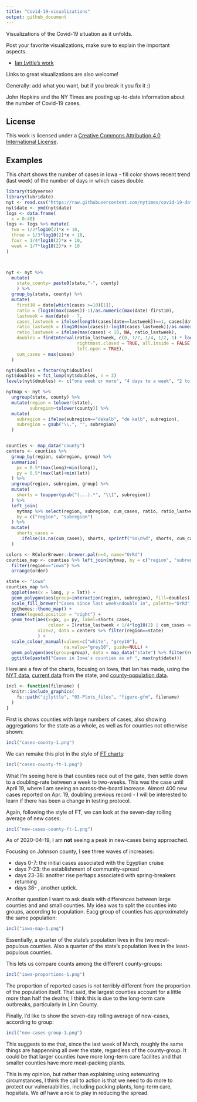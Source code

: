 ```yaml
---
title: "Covid-19-visualizations"
output: github_document
---
```


Visualizations of the Covid-19 situation as it unfolds.

Post your favorite visualizations, make sure to explain the important aspects. 

- [Ian Lyttle's work](ijlyttle/README.md)

Links to great visualizations are also welcome!

Generally: add what you want, but if you break it you fix it :)

John Hopkins and the NY Times are posting up-to-date information about the number of Covid-19 cases. 

## License

This work is licensed under a [Creative Commons Attribution 4.0 International License](https://creativecommons.org/licenses/by/4.0/).

## Examples

This chart shows the number of cases in Iowa - fill color shows recent trend (last week) of the number of days in which cases double.

```r
library(tidyverse)
library(lubridate)
nyt <- read.csv("https://raw.githubusercontent.com/nytimes/covid-19-data/master/us-counties.csv", stringsAsFactors = FALSE)
nyt$date <- ymd(nyt$date)
logs <- data.frame(
  x = 0:40)
logs <- logs %>% mutate(
  two = 1/2*log10(2)*x + 10,
  three = 1/3*log10(2)*x + 10,
  four = 1/4*log10(2)*x + 10,
  week = 1/7*log10(2)*x + 10
)



nyt <- nyt %>% 
  mutate(
    state_county= paste0(state,"-", county)
    ) %>%
  group_by(state, county) %>%
  mutate(
    first10 = date[which(cases >=10)[1]],
    ratio = (log10(max(cases))-1)/as.numeric(max(date)-first10),
    lastweek = max(date) - 7,
    cases_lastweek = ifelse(length(cases[date==lastweek])==1, cases[date==lastweek], 10),
    ratio_lastweek = (log10(max(cases))-log10(cases_lastweek))/as.numeric(max(date)-lastweek),
    ratio_lastweek = ifelse(max(cases) < 10, NA, ratio_lastweek),
    doubles = findInterval(ratio_lastweek, c(0, 1/7, 1/4, 1/2, 1) * log10(2), 
                           rightmost.closed = TRUE, all.inside = FALSE,
                           left.open = TRUE),
    cum_cases = max(cases)
  )

nyt$doubles = factor(nyt$doubles)
nyt$doubles = fct_lump(nyt$doubles, n = 3)
levels(nyt$doubles) <- c("one week or more", "4 days to a week", "2 to 4 days", "fewer than 2 days")

nytmap <- nyt %>% 
  ungroup(state, county) %>% 
  mutate(region = tolower(state),
         subregion=tolower(county)) %>%
  mutate(
    subregion = ifelse(subregion=="dekalb", "de kalb", subregion),
    subregion = gsub("\\.", "", subregion)
  )


counties <- map_data("county")
centers <- counties %>%
  group_by(region, subregion, group) %>%
  summarize(
    px = 0.5*(max(long)+min(long)),
    py = 0.5*(max(lat)+min(lat))
  ) %>%
  ungroup(region, subregion, group) %>%
  mutate(
    shorts = toupper(gsub("(...).*", "\\1", subregion))
  ) %>% 
  left_join(
    nytmap %>% select(region, subregion, cum_cases, ratio, ratio_lastweek) %>% unique(), 
    by = c("region", "subregion")
  ) %>%
  mutate(
    shorts_cases = 
      ifelse(is.na(cum_cases), shorts, sprintf("%s\n%d", shorts, cum_cases))
  )

colors <- RColorBrewer::brewer.pal(n=4, name="OrRd")
counties_map <- counties %>% left_join(nytmap, by = c("region", "subregion")) %>%
  filter(region=="iowa") %>%
  arrange(order) 

state <- "iowa"
counties_map %>% 
  ggplot(aes(x = long, y = lat)) +
  geom_polygon(aes(group=interaction(region, subregion), fill=doubles), colour="grey50", size=0.15) +
  scale_fill_brewer("Cases since last week\ndouble in", palette="OrRd", na.value = "white") + #labels=c("one week or more", "4 days to one week", "2 to 4 days", "fewer than 2 days", NA),  ) +
  ggthemes::theme_map() +
  theme(legend.position = "right") +
  geom_text(aes(x=px, y= py, label=shorts_cases, 
                colour = I(ratio_lastweek < 1/4*log10(2) | cum_cases <= 10)),   
            size=2, data = centers %>% filter(region==state)
            ) +
  scale_colour_manual(values=c("white", "grey10"), 
                      na.value="grey10", guide=NULL) +
  geom_polygon(aes(group=group), data = map_data("state") %>% filter(region==state), colour="grey30", fill=NA, size=0.25)  +
  ggtitle(paste0("Cases in Iowa's counties as of ", max(nyt$date)))
```

Here are a few of the charts, focusing on Iowa, that Ian has made, using the [NYT data](https://github.com/nytimes/covid-19-data), [current data](https://coronavirus.iowa.gov/pages/access) from the state, and [county-population data](https://www.icip.iastate.edu/tables/population/counties-estimates).

```r
incl <- function(filename) {
  knitr::include_graphics(
    fs::path("ijlyttle", "03-Plots_files", "figure-gfm", filename)
  )
}
```

First is shows counties with large numbers of cases, also showing aggregations for the state as a whole, as well as for counties not otherwise shown:

```r
incl("cases-county-1.png")
```

We can remake this plot in the style of [FT charts](https://www.ft.com/coronavirus-latest):

```r
incl("cases-county-ft-1.png")
```

What I'm seeing here is that counties race out of the gate, then settle down to a doubling-rate between a week to two-weeks. This was the case until April 19, where I am seeing an across-the-board increase. Almost 400 new cases reported on Apr. 19, doubling previous record - I will be interested to learn if there has been a change in testing protocol.

Again, following the style of FT, we can look at the seven-day rolling average of new cases:

```r
incl("new-cases-county-ft-1.png")
```

As of 2020-04-19, I am **not** seeing a peak in new-cases being approached. 

Focusing on Johnson county, I see three waves of increases:

- days 0-7: the initial cases associated with the Egyptian cruise 
- days 7-23: the establishment of community-spread
- days 23-38: another rise perhaps associated with spring-breakers returning
- days 38- , another uptick.

Another question I want to ask deals with differences between large counties and and small counties. My idea was to split the counties into groups, according to population. Eacg group of counties has approximately the same population:

```r
incl("iowa-map-1.png")
```

Essentially, a quarter of the state's population lives in the two most-populous counties. Also a quarter of the state's population lives in the least-populous counties.

This lets us compare counts among the different county-groups:

```r
incl("iowa-proportions-1.png")
```

The proportion of reported cases is not terribly different from the proportion of the population itself. That said, the largest counties account for a little more than half the deaths; I think this is due to the long-term care outbreaks, particularly in Linn County.

Finally, I'd like to show the seven-day rolling average of new-cases, according to group:

```r
incl("new-cases-group-1.png")
```

This suggests to me that, since the last week of March, roughly the same things are happenning all over the state, regardless of the county-group. It could be that larger counties have more long-term care facilites and that smaller counties have more meat-packing plants. 

This is my opinion, but rather than explaining using extenuating circumstances, I think the call to action is that we need to do more to protect our vulneraablities, including packing plants, long-term care, hopsitals. We *all* have a role to play in reducing the spread.

